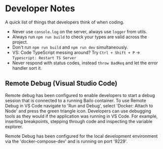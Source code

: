 
# Developer Notes

A quick list of things that developers think of when coding.

- Never use `console.log` on the server, always use `logger` from utils.
- Always run `npm run build` to check your types are valid across the project.
- Don't run `npm run build` and `npm run dev` simultaneously.
- VS: Code TypeScript messing around? Try `Ctrl + Shift + P` -> `Typescript: Restart TS Server`
- Never respond with status codes, instead `throw BadReq` and let the error handler sort it.

## Remote Debug (Visual Studio Code)

Remote debug has been configured to enable developers to start a debug session that is connected to a running Bailo
container. To use Remote Debug in VS Code navigate to 'Run and Debug', select 'Docker: Attach to Node' and press the
green triangle icon. Developers can use debugging tools as they would if the application was running in VS Code. For
example, inserting breakpoints, stepping through code and inspecting the variable explorer.

Remote Debug has been configured for the local development environment via the 'docker-compose-dev' and is running on
port '9229'.

